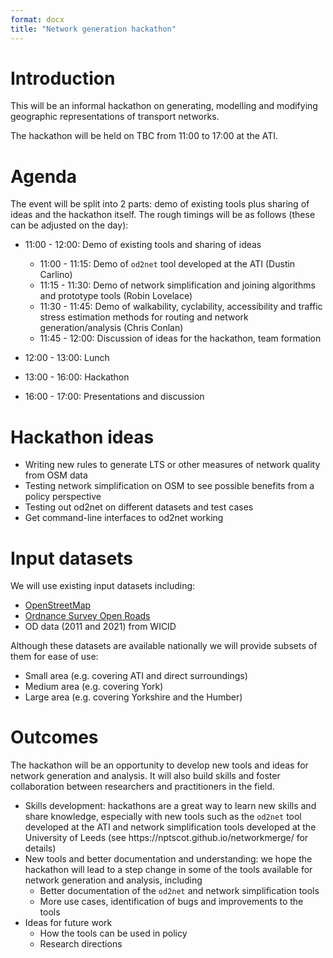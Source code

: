 ```yaml
---
format: docx
title: "Network generation hackathon"
---
```


# Introduction

This will be an informal hackathon on generating, modelling and modifying geographic representations of transport networks.

The hackathon will be held on TBC from 11:00 to 17:00 at the ATI.

# Agenda

The event will be split into 2 parts: demo of existing tools plus sharing of ideas and the hackathon itself.
The rough timings will be as follows (these can be adjusted on the day):

* 11:00 - 12:00: Demo of existing tools and sharing of ideas

  * 11:00 - 11:15: Demo of `od2net` tool developed at the ATI (Dustin Carlino)
  * 11:15 - 11:30: Demo of network simplification and joining algorithms and prototype tools (Robin Lovelace)
  * 11:30 - 11:45: Demo of walkability, cyclability, accessibility and traffic stress estimation methods for routing and network generation/analysis (Chris Conlan)
  * 11:45 - 12:00: Discussion of ideas for the hackathon, team formation

* 12:00 - 13:00: Lunch

* 13:00 - 16:00: Hackathon

* 16:00 - 17:00: Presentations and discussion

# Hackathon ideas

- Writing new rules to generate LTS or other measures of network quality from OSM data
- Testing network simplification on OSM to see possible benefits from a policy perspective
- Testing out od2net on different datasets and test cases
- Get command-line interfaces to od2net working

# Input datasets

We will use existing input datasets including:

- [OpenStreetMap](https://www.openstreetmap.org/)
- [Ordnance Survey Open Roads](https://www.ordnancesurvey.co.uk/business-and-government/products/os-open-roads.html)
- OD data (2011 and 2021) from WICID

Although these datasets are available nationally we will provide subsets of them for ease of use:

- Small area (e.g. covering ATI and direct surroundings)
- Medium area (e.g. covering York)
- Large area (e.g. covering Yorkshire and the Humber)

# Outcomes

The hackathon will be an opportunity to develop new tools and ideas for network generation and analysis.
It will also build skills and foster collaboration between researchers and practitioners in the field.

- Skills development: hackathons are a great way to learn new skills and share knowledge, especially with new tools such as the `od2net` tool developed at the ATI and network simplification tools developed at the University of Leeds (see https://nptscot.github.io/networkmerge/ for details)
- New tools and better documentation and understanding: we hope the hackathon will lead to a step change in some of the tools available for network generation and analysis, including
  - Better documentation of the `od2net` and network simplification tools
  - More use cases, identification of bugs and improvements to the tools
- Ideas for future work
  - How the tools can be used in policy
  - Research directions
